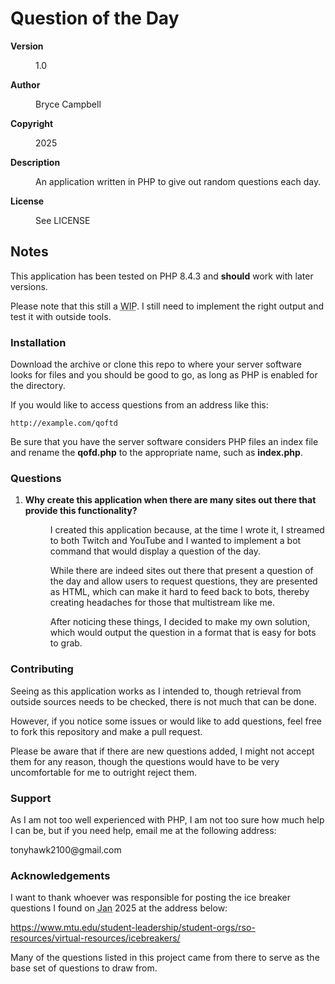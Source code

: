 =Question of the Day=

<dl>
<dt style="font-weight:bold">Version</dt>
<dd><p>1.0</p></dd>

<dt style="font-weight:bold">Author</dt>
<dd><p>Bryce Campbell</p></dd>

<dt style="font-weight:bold">Copyright</dt>
<dd><p>2025</p></dd>

<dt style="font-weight:bold">Description</dt>
<dd><p>An application written in PHP to give out random questions each day.</p></dd>

<dt style="font-weight:bold">License</dt>
<dd><p>See LICENSE</p></dd>
</dl>

==Notes==

This application has been tested on PHP 8.4.3 and <strong>should</strong> 
work with later versions.

Please note that this still a <abbr title="Work in Progress">WIP</abbr>. 
I still need to implement the right output and test it with outside tools.

===Installation===

Download the archive or clone this repo to where your server software looks
for files and you should be good to go, 
as long as PHP is enabled for the directory.

If you would like to access questions from an address like this:

<pre>http://example.com/qoftd</pre>

Be sure that you have the server software considers PHP files an index file
and rename the <strong>qofd.php</strong> to the appropriate name, 
such as <strong>index.php</strong>.

===Questions===

<ol>
<li>
<dl>
<dt style="font-weight:bold">Why create this application when there are many sites out there that provide this functionality?</dt>
<dd>
<p>I created this application because, at the time I wrote it, 
I streamed to both Twitch and YouTube and I wanted to implement a bot 
command that would display a question of the day.</p>
<p>While there are indeed sites out there that present a question of the day 
and allow users to request questions, they are presented as HTML, 
which can make it hard to feed back to bots, 
thereby creating headaches for those that multistream like me.</p>
<p>After noticing these things, I decided to make my own solution, 
which would output the question in a format that is easy for bots to grab.</p>
</dd>
</dl>
</li>
</ol>

===Contributing===

Seeing as this application works as I intended to, 
though retrieval from outside sources needs to be checked, 
there is not much that can be done.

However, if you notice some issues 
or would like to add questions, 
feel free to fork this repository and make a pull request.

Please be aware that if there are new questions added, 
I might not accept them for any reason, 
though the questions would have to be very uncomfortable for me to 
outright reject them.

===Support===

As I am not too well experienced with PHP, 
I am not too sure how much help I can be, but if you need help, email me at the following address:

tonyhawk2100@gmail.com

===Acknowledgements===

I want to thank whoever was responsible for posting the ice breaker questions
I found on <abbr title="January">Jan</abbr> 2025 at the address below:

https://www.mtu.edu/student-leadership/student-orgs/rso-resources/virtual-resources/icebreakers/

Many of the questions listed in this project came from there to serve as the base set of questions to draw from.
